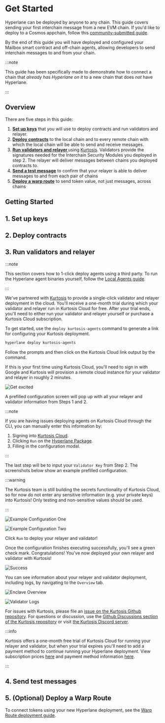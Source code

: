 
# Get Started

Hyperlane can be deployed by anyone to any chain.
This guide covers sending your first interchain message from a new EVM chain. If you'd like to deploy to a Cosmos appchain, follow this [community-submitted guide](https://github.com/many-things/cw-hyperlane/blob/25a31818e9bf909875ab091f3884ee71bd25814f/DEPLOYMENT.md).

By the end of this guide you will have deployed and configured your Mailbox smart contract and off-chain agents, allowing developers to send interchain messages to and from your chain.

:::note

This guide has been specifically made to demonstrate how to connect a chain that _already has Hyperlane on it_ to a new chain that does _not_ have Hyperlane.

:::

<TerminologyPartial />

## Overview

There are five steps in this guide:

1. [<b>Set up keys</b>](#1-set-up-keys) that you will use to deploy contracts and run validators and relayer.
2. [<b>Deploy contracts</b>](#2-deploy-contracts) to the local chain and to every remote chain with which the local chain will be able to send and receive messages.
3. [<b>Run validators and relayer </b>](#3-run-validators-relayer) using [Kurtosis](https://cloud.kurtosis.com). Validators provide the signatures needed for the Interchain Security Modules you deployed in step 2. The relayer will deliver messages between chains you deployed contracts to.
4. [<b>Send a test message</b>](#4-send-test-messages) to confirm that your relayer is able to deliver messages to and from each pair of chains
5. [<b>Deploy a warp route</b>](#5-optional-deploy-a-warp-route) to send token value, not just messages, across chains

## Getting Started

## 1. Set up keys

<SetupKeysPartial />

## 2. Deploy contracts

<DeployContractsPartial />

## 3. Run validators and relayer

:::note

This section covers how to 1-click deploy agents using a third party. To run the Hyperlane agent binaries yourself, follow the [Local Agents guide](guides/deploy-hyperlane-local-agents.mdx).

:::

We've partnered with [Kurtosis](https://www.kurtosis.com/) to provide a single-click validator and relayer deployment in the cloud. You'll receive a one-month trial during which your validator and relayer run in Kurtosis Cloud for free. After your trial ends, you'll need to either run your validator and relayer yourself or purchase a Kurtosis Cloud subscription.

To get started, use the `deploy kurtosis-agents` command to generate a link for configuring your Kurtosis deployment.

```bash
hyperlane deploy kurtosis-agents
```

Follow the prompts and then click on the Kurtosis Cloud link output by the command.

If this is your first time using Kurtosis Cloud, you'll need to sign in with Google and Kurtosis will provision a remote cloud instance for your validator and relayer in roughly 2 minutes.

![Get excited](../static/img/kurtosis-get-excited.png)

A prefilled configuration screen will pop up with all your relayer and validator information from Steps 1 and 2.

:::note

If you are having issues deploying agents on Kurtosis Cloud through the CLI, you can manually enter this information by:

1. Signing into [Kurtosis Cloud](https://cloud.kurtosis.com/).
1. Clicking `Run` on the [Hyperlane Package](https://cloud.kurtosis.com/gateway/ips/18-206-3-164/ports/9711/catalog/github.com%2Fkurtosis-tech%2Fhyperlane-package).
1. Filling in the configuration modal.

:::

The last step will be to input your `Validator Key` from Step 2. The screenshots below show an example prefilled configuration.

:::warning

The Kurtosis team is still building the secrets functionality of Kurtosis Cloud, so for now do not enter any sensitive information (e.g. your private keys) into Kurtosis! Only testing and non-sensitive values should be used.

:::

![Example Configuration One](../static/img/kurtosis-example-config-one.png)

![Example Configuration Two](../static/img/kurtosis-example-config-two.png)

Click `Run` to deploy your relayer and validator!

Once the configuration finishes executing successfully, you'll see a green check mark. Congratulations! You've now deployed your own relayer and validator with Kurtosis!

![Success](../static/img/kurtosis-success.png)

You can see information about your relayer and validator deployment, including logs, by navigating to the `Overview` tab.

![Enclave Overview](../static/img/kurtosis-enclave-overview.png)

![Validator Logs](../static/img/kurtosis-validator-logs.png)

For issues with Kurtosis, please file an [issue on the Kurtosis Github repository](https://github.com/kurtosis-tech/kurtosis/issues/new/choose). For questions or discussion, use the [Github Discussions section of the Kurtosis repository](https://github.com/kurtosis-tech/kurtosis/discussions/new?category=q-a) or visit [the Kurtosis Discord server](https://discord.com/invite/jJFG7XBqcY).

:::info

Kurtosis offers a one-month free trial of Kurtosis Cloud for running your relayer and validator, but when your trial expires you'll need to add a payment method to continue running your Hyperlane deployment. View subscription prices [here](https://kurtosis.com/pricing) and payment method information [here](https://cloud.kurtosis.com/payment-method).

:::

## 4. Send test messages

<SendTestMessagesPartial />

## 5. (Optional) Deploy a Warp Route

To connect tokens using your new Hyperlane deployment, see the [Warp Route deployment guide](/docs/guides/deploy-warp-route.mdx).
